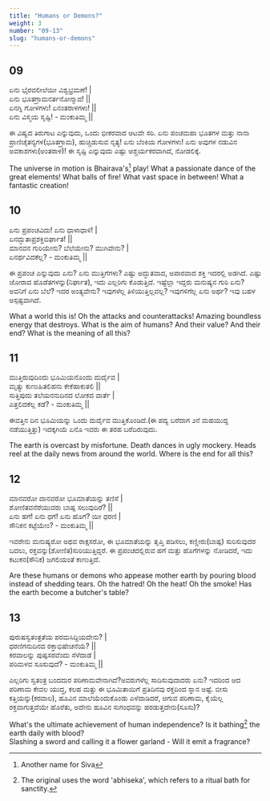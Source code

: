 ```yaml
---
title: "Humans or Demons?"
weight: 3
number: "09-13"
slug: "humans-or-demons"
---
```


## 09
ಏನು ಭೈರವಲೀಲೆಯೀ ವಿಶ್ವಭ್ರಮಣೆ! |  
ಏನು ಭೂತಗ್ರಾಮನರ್ತನೋನ್ಮಾದ! ||  
ಏನಗ್ನಿ ಗೋಳಗಳು! ಏನಂತರಾಳಗಳು! ||  
ಏನು ವಿಸ್ಮಯ ಸೃಷ್ಟಿ! - ಮಂಕುತಿಮ್ಮ || 

ಈ ವಿಷ್ವದ ತಿರುಗಾಟ ಎನ್ನುವುದು, ಒಂದು ಭೀಕರವಾದ ಆಟವೇ ಸರಿ. ಏನು ಪಂಚಮಹಾ ಭೂತಗಳ ಮತ್ತು ನಾನಾ ಪ್ರಾಣಿಚೈತನ್ಯಗಳ(ಭೂತಗ್ರಾಮ), ಹುಚ್ಚಿಡುಸುವ ನೃತ್ಯ! ಏನು ಬೆಂಕಿಯ ಗೋಳಗಳು! ಏನು ಅವುಗಳ ನಡುವಿನ ಅವಕಾಶಗಳು(ಅಂತರಾಳ)! ಈ ಸೃಷ್ಟಿ ಎನ್ನುವುದು ಎಷ್ಟು ಆಶ್ಚರ್ಯಕರವಾಗಿದೆ, ನೋಡಲಿಕ್ಕೆ.

The universe in motion is Bhairava's[^7] play! What a passionate dance of the great elements! What balls of fire! What vast space in between! What a fantastic creation! 

## 10
ಏನು ಪ್ರಪಂಚವಿದು! ಏನು ಧಾಳಾಧಾಳಿ! |  
ಏನದ್ಭುತಾಪ್ರಶಕ್ತಿಬಿರ್ಘಾತ! ||  
ಮಾನವನ ಗುರಿಯೇನು? ಬೆಲೆಯೇನು? ಮುಗಿವೇನು? |  
ಏನರ್ಥವಿದಕೆಲ್ಲ? - ಮಂಕುತಿಮ್ಮ ||

ಈ ಪ್ರಪಂಚ ಎನ್ನುವುದು ಏನು? ಏನು ಮುತ್ತಿಗೆಗಳು? ಎಷ್ಟು ಅದ್ಭುತವಾದ, ಅಪಾರವಾದ ಶಕ್ತಿ ಇದರಲ್ಲಿ ಅಡಗಿದೆ. ಎಷ್ಟು ಜೋರಾದ ಹೊಡೆತಗಳನ್ನು(ನಿರ್ಘಾತ), ಇದು ಎಲ್ಲರಿಗು ಕೊಡುತ್ತಿದೆ. ಇಷ್ಟೆಲ್ಲಾ ಇದ್ದರು ಮನುಷ್ಯನ ಗುರಿ ಏನು? ಅವನಿಗೆ ಏನು ಬೆಲೆ? ಇದರ ಅಂತ್ಯವೇನು? ಇವುಗಳೆಲ್ಲ ತಿಳಿಯುತ್ತಿಲ್ಲವಲ್ಲ? ಇವುಗಳಿಗೆಲ್ಲ ಏನು ಅರ್ಥ? ಇವು ಬಹಳ ಅಸ್ಪಷ್ಟವಾಗಿದೆ. 

What a world this is! Oh the attacks and counterattacks! Amazing boundless energy that destroys. What is the aim of humans? And their value? And their end? What is the meaning of all this? 

## 11
ಮುತ್ತಿರುವುದಿಂದು ಭೂಮಿಯನೊಂದು ದುರ್ದೈವ |  
ಮೃತ್ಯು ಕುಣುಹಿತಲಿಹನು ಕೇಕೆಹಾಕುತಲಿ ||  
ಸುತ್ತಿಪುದು ತಲೆಯನನುದಿನದ ಲೋಕದ ವಾರ್ತೆ |  
ಎತ್ತಲಿದಕೆಲ್ಲ ಕಡೆ? - ಮಂಕುತಿಮ್ಮ || 

ಈವತ್ತಿನ ದಿನ ಭೂಮಿಯನ್ನು ಒಂದು ದುರ್ದೈವ ಮುತ್ತಿಕೊಂಡಿದೆ.(ಈ ಪದ್ಯ ಬರೆದಾಗ ೨ನೆ ಮಹಯುದ್ದ ನಡೆಯುತ್ತಿತ್ತು) ಇದಕ್ಕಗಿಯೆ ಏನೊ ಇವರು ಈ ತರಹ ಬರೆದಿರುವುದು. 

The earth is overcast by misfortune. Death dances in ugly mockery. Heads reel at the daily news from around the world. Where is the end for all this? 

## 12 
ಮಾನವರೋ ದಾನವರೋ ಭೂಮಾತೆಯನ್ನು ತಣಿಸೆ |  
ಶೋಣಿತವನೆರೆಯುವರು ಬಾಷ್ಪ ಸಲುವುದಿರೆ? ||  
ಏನು ಹಗೆ! ಏನು ಧಗೆ! ಏನು ಹೊಗೆ? ಯೀ ಧರಣಿ |  
ಸೌನಿಕನ ಕಟ್ಟೆಯೇಂ? - ಮಂಕುತಿಮ್ಮ ||

ಇವರೇನು ಮನುಷ್ಯರೋ ಅಥವ ರಾಕ್ಷಸರೋ, ಈ ಭೂಮಾತೆಯನ್ನು ತೃಪ್ತಿ ಪಡಿಸಲು, ಕಣ್ಣೀರು(ಬಾಷ್ಪ) ಸುರಿಸುವುದರ ಬದಲು, ರಕ್ತವನ್ನು(ಶೋಣಿತ)ಸುರಿಯುತ್ತಿದ್ದರೆ. ಈ ಪ್ರಪಂಚದಲ್ಲಿರುವ ಹಗೆ ಮತ್ತು ಹೊಗೆಗಳನ್ನು ನೋಡಿದರೆ, ಇದು ಕಟುಕನ(ಸೌನಿಕ) ಜಗಲಿಯಂತೆ ಕಾಣುತ್ತಿದೆ.

Are these humans or demons who appease mother earth by pouring blood instead of shedding tears. Oh the hatred! Oh the heat! Oh the smoke! Has the earth become a butcher's table? 

## 13
ಪುರುಷಸ್ವತಂತ್ರತೆಯ ಪರಮಸಿದ್ದಿಯದೇನು? |  
ಧರಣಿಗನುದಿನದ ರಕ್ತಾಭಿಷೇಚನೆಯೆ? ||  
ಕರವಾಲನ್ನು ಪುಷ್ಪಸರವೆಂದು ಸೆಳೆದಾಡೆ |  
ಪರಿಮಳವ ಸೂಸುವುದೆ? - ಮಂಕುತಿಮ್ಮ ||

ಎಲ್ಲರಿಗು ಸ್ವತಂತ್ರ ಬಂದದುರ ಪರಿಣಾಮವೇನಾಗಿದೆ?ಅವರುಗಳೆಲ್ಲ ಸಾದಿಸುವುದಾದರು ಏನು? ಇದರಿಂದ ಆದ ಪರಿಣಾಮ ಕೇವಲ ಯುದ್ಧ, ಕಲಹ ಮತ್ತು ಈ ಭೂಮಿತಾಯಿಗೆ ಪ್ರತಿದಿನವು ರಕ್ತದಿಂದ ಸ್ನಾನ ಅಷ್ಟೆ. ಬೀಸು ಕತ್ತಿಯನ್ನು(ಕರವಾಲ), ಹೂವಿನ ಮಾಲೆಯೆಂದುಕೊಂಡು ಎಳೆದಾಡಿದರೆ, ಆಗುವ ಪರಿಣಾಮ, ಕೈಯೆಲ್ಲ ರಕ್ತವಾಗುತ್ತದೆಯೇ ಹೊರೆತು, ಅದೇನು ಹೂವಿನ ಸುಗಂಧವನ್ನು ಹರಡುತ್ತದೇನು(ಸೂಸು)?

What's the ultimate achievement of human independence? Is it bathing[^8] the earth daily with blood?  
Slashing a sword and calling it a flower garland - Will it emit a fragrance? 

[^7]: Another name for Siva
[^8]: The original uses the word 'abhiseka', which refers to a ritual bath for sanctity.